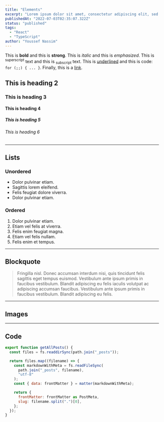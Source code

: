 ```yaml
---
title: "Elements"
excerpt: "Lorem ipsum dolor sit amet, consectetur adipiscing elit, sed do eiusmod tempor incididunt ut labore et dolore magna aliqua. Praesent elementum facilisis leo vel fringilla est ullamcorper eget. At imperdiet dui accumsan sit amet nulla facilities morbi tempus."
publishedAt: "2022-07-03T02:35:07.322Z"
status: "published"
tags:
  - "React"
  - "TypeScript"
author: "Youssef Nassim"
---
```


This is **bold** and this is **strong**. This is _italic_ and this is _emphasized_. This is <sup>superscript</sup> text and this is <sub>subscript</sub> text. This is <u>underlined</u> and this is code: `for (;;) { ... }`. Finally, this is a [link](#).

## This is heading 2

### This is heading 3

#### This is heading 4

##### This is heading 5

###### This is heading 6

<hr />

## Lists

### Unordered

- Dolor pulvinar etiam.
- Sagittis lorem eleifend.
- Felis feugiat dolore viverra.
- Dolor pulvinar etiam.

### Ordered

1.  Dolor pulvinar etiam.
2.  Etiam vel felis at viverra.
3.  Felis enim feugiat magna.
4.  Etiam vel felis nullam.
5.  Felis enim et tempus.

<hr />

## Blockquote

> Fringilla nisl. Donec accumsan interdum nisi, quis tincidunt felis sagittis eget tempus euismod. Vestibulum ante ipsum primis in faucibus vestibulum. Blandit adipiscing eu felis iaculis volutpat ac adipiscing accumsan faucibus. Vestibulum ante ipsum primis in faucibus vestibulum. Blandit adipiscing eu felis.

<hr />

## Images

<BSImage
  src="https://london.ghost.io/content/images/2018/12/fabio-comparelli-696506-unsplash.jpg"
  alt="forest"
  height={1499}
  width={2000}
/>

<hr />

## Code

```js {1-3,4}
export function getAllPosts() {
  const files = fs.readdirSync(path.join("_posts"));

  return files.map((filename) => {
    const markdownWithMeta = fs.readFileSync(
      path.join("_posts", filename),
      "utf-8"
    );
    const { data: frontMatter } = matter(markdownWithMeta);

    return {
      frontMatter: frontMatter as PostMeta,
      slug: filename.split(".")[0],
    };
  });
}
```
